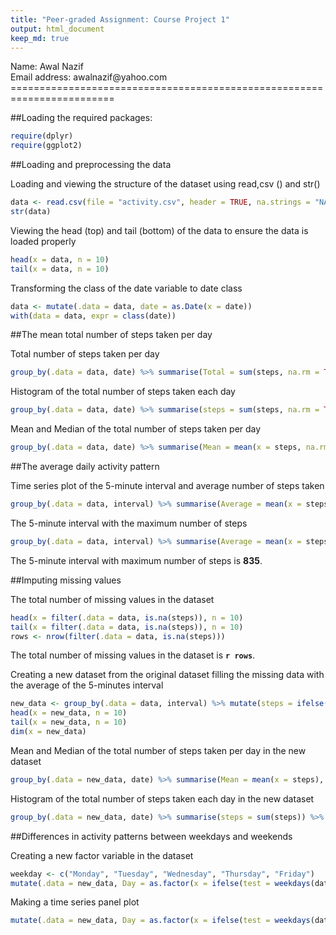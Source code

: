 ---
title: "Peer-graded Assignment: Course Project 1"
output: html_document
keep_md: true
---
Name: Awal Nazif  
Email address: awalnazif@yahoo.com  
========================================================================  

##Loading the required packages:

```{r packages}
require(dplyr)
require(ggplot2)
```

##Loading and preprocessing the data

Loading and viewing the structure of the dataset using read,csv () and str()

```{r data}
data <- read.csv(file = "activity.csv", header = TRUE, na.strings = "NA", stringsAsFactors = FALSE)
str(data)
```

Viewing the head (top) and tail (bottom) of the data to ensure the data is loaded properly

```{r head}
head(x = data, n = 10)
tail(x = data, n = 10)
```

Transforming the class of the date variable to date class 

```{r date}
data <- mutate(.data = data, date = as.Date(x = date))
with(data = data, expr = class(date))
```

##The mean total number of steps taken per day

Total number of steps taken per day

```{r sum}
group_by(.data = data, date) %>% summarise(Total = sum(steps, na.rm = TRUE))
```

Histogram of the total number of steps taken each day

```{r histogram}
group_by(.data = data, date) %>% summarise(steps = sum(steps, na.rm = TRUE)) %>% ggplot() + geom_histogram(mapping = aes(steps)) + xlab("Total number of steps taken each day")
```

Mean and Median of the total number of steps taken per day

```{r central tendency}
group_by(.data = data, date) %>% summarise(Mean = mean(x = steps, na.rm = TRUE), Median = median(x = steps, na.rm = TRUE))
```

##The average daily activity pattern

Time series plot of the 5-minute interval and average number of steps taken  

```{r series plot}
group_by(.data = data, interval) %>% summarise(Average = mean(x = steps, na.rm = TRUE)) %>% ggplot() + geom_line(mapping = aes(x = interval, y = Average)) + ylab(label = "Average Steps per Day")
```

The 5-minute interval with the maximum number of steps  

```{r maximim steps}
group_by(.data = data, interval) %>% summarise(Average = mean(x = steps, na.rm = TRUE)) %>% filter(Average == max(Average))
```

The 5-minute interval with maximum number of steps is **835**.

##Imputing missing values  

The total number of missing values in the dataset

```{r missing values}
head(x = filter(.data = data, is.na(steps)), n = 10)
tail(x = filter(.data = data, is.na(steps)), n = 10)
rows <- nrow(filter(.data = data, is.na(steps)))
```

The total number of missing values in the dataset is **`r rows`**.  

Creating a new dataset from the original dataset filling the missing data with the average of the 5-minutes interval

```{r new dataset}
new_data <- group_by(.data = data, interval) %>% mutate(steps = ifelse(test = is.na(steps), yes = mean(x = steps, na.rm = TRUE), no = steps))
head(x = new_data, n = 10)
tail(x = new_data, n = 10)
dim(x = new_data)
```

Mean and Median of the total number of steps taken per day in the new dataset

```{r central tendency 2}
group_by(.data = new_data, date) %>% summarise(Mean = mean(x = steps), Median = median(x = steps))
```

Histogram of the total number of steps taken each day in the new dataset

```{r histogram 2}
group_by(.data = new_data, date) %>% summarise(steps = sum(steps)) %>% ggplot() + geom_histogram(mapping = aes(x = steps)) + xlab("Total number of steps taken each day")
```

##Differences in activity patterns between weekdays and weekends  

Creating a new factor variable in the dataset  

```{r factor variable}
weekday <- c("Monday", "Tuesday", "Wednesday", "Thursday", "Friday")
mutate(.data = new_data, Day = as.factor(x = ifelse(test = weekdays(date) %in% weekday, yes = "weekday", no = "weekend")))
```

Making a time series panel plot 

```{r panel plot}
mutate(.data = new_data, Day = as.factor(x = ifelse(test = weekdays(date) %in% weekday, yes = "weekday", no = "weekend"))) %>% group_by(interval, Day) %>% summarise(Average = mean(x = steps)) %>% ggplot() + geom_line(mapping = aes(x = interval, y = Average)) + facet_grid(Day ~ .) + ylab(label = "Average Steps Taken")
```
